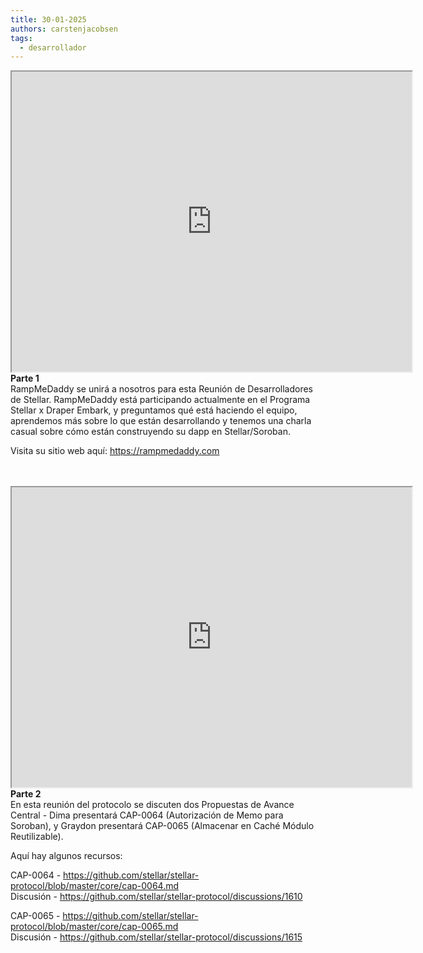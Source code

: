 ```yaml
---
title: 30-01-2025
authors: carstenjacobsen
tags:
  - desarrollador
---
```


<iframe
  src="https://www.youtube.com/embed/1pF9evTU3QE?si=9gbBB2iBy5PtJbk0"
  width="640"
  height="480"
  allow="autoplay"
></iframe>
<br />
<b>Parte 1</b>
<br />
RampMeDaddy se unirá a nosotros para esta Reunión de Desarrolladores de Stellar. RampMeDaddy
está participando actualmente en el Programa Stellar x Draper Embark, y preguntamos
qué está haciendo el equipo, aprendemos más sobre lo que están desarrollando y tenemos una charla
casual sobre cómo están construyendo su dapp en Stellar/Soroban.

Visita su sitio web aquí: https://rampmedaddy.com

<br />
<br />
<iframe
  src="https://www.youtube.com/embed/ZL1LfJqmw_M?si=0y6VObVpIOFCOd8n"
  width="640"
  height="480"
  allow="autoplay"
></iframe>
<br />
<b>Parte 2</b>
<br />
En esta reunión del protocolo se discuten dos Propuestas de Avance Central - Dima
presentará CAP-0064 (Autorización de Memo para Soroban), y Graydon presentará
CAP-0065 (Almacenar en Caché Módulo Reutilizable).

Aquí hay algunos recursos:

CAP-0064 - https://github.com/stellar/stellar-protocol/blob/master/core/cap-0064.md<br /> Discusión - https://github.com/stellar/stellar-protocol/discussions/1610

CAP-0065 - https://github.com/stellar/stellar-protocol/blob/master/core/cap-0065.md<br /> Discusión - https://github.com/stellar/stellar-protocol/discussions/1615
